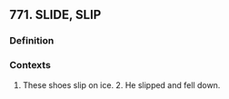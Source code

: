 ## 771. SLIDE, SLIP
### Definition


### Contexts
1. These shoes slip on ice. 2. He slipped and fell down.

